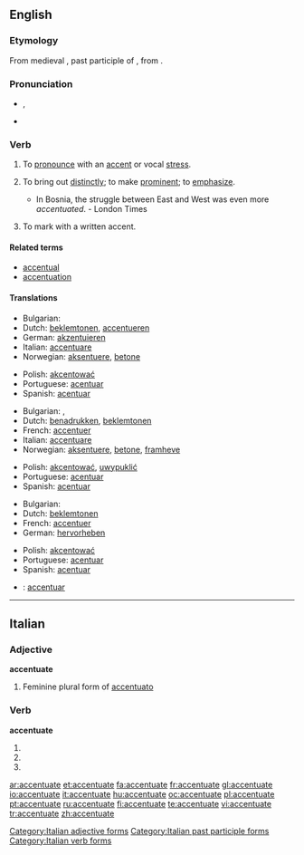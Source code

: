 {{was wotd|2008|January|17}}
==English==

===Etymology===
From medieval {{etyl|la}} {{term|accentuatus|accentuātus|lang=la}}, past participle of {{term|accentuare|accentuāre|lang=la}}, from {{term|accentus|lang=la}}.

===Pronunciation===
* {{a|RP|US}} {{IPA|/əkˈsen.tʃu.eɪt/|/ækˈsen.tʃu.eɪt/}}, {{SAMPA|/@k"sEn.tSU.eIt/|/{k"sEn.tSU.eIt/}}
* {{audio|en-us-accentuate.ogg|Audio (US)}}

===Verb===
{{en-verb|accentuat|ing}}

# {{transitive}} To [[pronounce]] with an [[accent]] or vocal [[stress]].
# {{transitive}} To bring out [[distinctly]]; to make [[prominent]]; to [[emphasize]].
#* In Bosnia, the struggle between East and West was even more ''accentuated''. - London Times
# {{transitive}} To mark with a written accent.

====Related terms====
* [[accentual]]
* [[accentuation]]

====Translations====
{{trans-top|to pronounce with an accent}}
* Bulgarian: {{t|bg|акцентувам|sc=Cyrl}}
* Dutch: [[beklemtonen]], [[accentueren]]
* German: [[akzentuieren]]
* Italian: [[accentuare]]
* Norwegian: [[aksentuere]], [[betone]]
{{trans-mid}}
* Polish: [[akcentować]]
* Portuguese: [[acentuar]]
* Spanish: [[acentuar]]
{{trans-bottom}}

{{trans-top|to bring out distinctly}}
* Bulgarian: {{t|bg|подчертавам|sc=Cyrl}},  {{t|bg|акцентирам|sc=Cyrl}}
* Dutch: [[benadrukken]], [[beklemtonen]]
* French: [[accentuer]]
* Italian: [[accentuare]]
* Norwegian: [[aksentuere]], [[betone]], [[framheve]]
{{trans-mid}}
* Polish: [[akcentować]], [[uwypuklić]]
* Portuguese: [[acentuar]]
* Spanish: [[acentuar]]
{{trans-bottom}}

{{trans-top|to mark with a written accent}}
* Bulgarian: {{t|bg|поставям ударение|sc=Cyrl}}
* Dutch: [[beklemtonen]]
* French: [[accentuer]]
* German: [[hervorheben]]
{{trans-mid}}
* Polish: [[akcentować]]
* Portuguese: [[acentuar]]
* Spanish: [[acentuar]]
{{trans-bottom}}

{{checktrans}}
* {{ttbc|Interlingua}}: [[accentuar]]

----

==Italian==

===Adjective===
'''accentuate''' {{f}}

# Feminine plural form of [[accentuato]]

===Verb===
'''accentuate'''

# {{form of|[[second-person|Second-person]] [[plural]] [[present tense]]|[[accentuare#Italian|accentuare]]|lang=Italian}}
# {{form of|Second-person plural [[imperative]]|accentuare#Italian|accentuare|lang=Italian}}
# {{form of|[[feminine|Feminine]] plural|[[accentuato]]}}

[[Category:Italian adjective forms]]
[[Category:Italian past participle forms]]
[[Category:Italian verb forms]]

[[ar:accentuate]]
[[et:accentuate]]
[[fa:accentuate]]
[[fr:accentuate]]
[[gl:accentuate]]
[[io:accentuate]]
[[it:accentuate]]
[[hu:accentuate]]
[[oc:accentuate]]
[[pl:accentuate]]
[[pt:accentuate]]
[[ru:accentuate]]
[[fi:accentuate]]
[[te:accentuate]]
[[vi:accentuate]]
[[tr:accentuate]]
[[zh:accentuate]]
